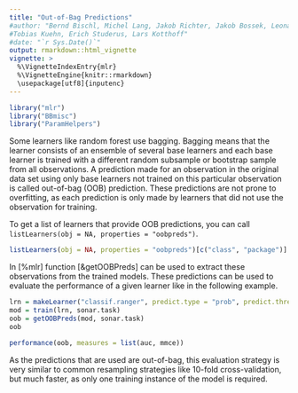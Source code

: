 ```yaml
---
title: "Out-of-Bag Predictions"
#author: "Bernd Bischl, Michel Lang, Jakob Richter, Jakob Bossek, Leonard Judt,
#Tobias Kuehn, Erich Studerus, Lars Kotthoff"
#date: "`r Sys.Date()`"
output: rmarkdown::html_vignette
vignette: >
  %\VignetteIndexEntry{mlr}
  %\VignetteEngine{knitr::rmarkdown}
  \usepackage[utf8]{inputenc}
---
```


```r
library("mlr")
library("BBmisc")
library("ParamHelpers")
```

Some learners like random forest use bagging. Bagging means that the learner consists of an
ensemble of several base learners and each base learner is trained with a different random
subsample or bootstrap sample from all observations. A prediction made for an observation
in the original data set using only base learners not trained on this particular observation
is called out-of-bag (OOB) prediction. These predictions are not prone to overfitting, as
each prediction is only made by learners that did not use the observation for training.

To get a list of learners that provide OOB predictions, you can call
`listLearners(obj = NA, properties = "oobpreds")`.
```r
listLearners(obj = NA, properties = "oobpreds")[c("class", "package")]
```

In [%mlr] function [&getOOBPreds] can be used to extract these observations from the trained
models.
These predictions can be used to evaluate the performance of a given learner like in the
following example.

```r
lrn = makeLearner("classif.ranger", predict.type = "prob", predict.threshold = 0.6)
mod = train(lrn, sonar.task)
oob = getOOBPreds(mod, sonar.task)
oob

performance(oob, measures = list(auc, mmce))
```

As the predictions that are used are out-of-bag, this evaluation strategy is very similar
to common resampling strategies like 10-fold cross-validation, but much faster, as only one
training instance of the model is required.
